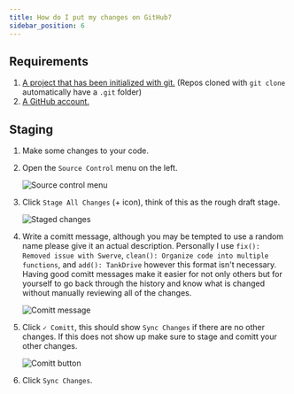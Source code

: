 ```yaml
---
title: How do I put my changes on GitHub?
sidebar_position: 6
---
```


## Requirements
1. [A project that has been initialized with git.](../github/Init.mdx) (Repos cloned with `git clone` automatically have a `.git` folder)
2. [A GitHub account.](../github/Intro.mdx#how-do-i-make-a-github-account)

## Staging
1. Make some changes to your code.
2. Open the `Source Control` menu on the left.

    ![Source control menu](./images/comitting/sourceControl.png)

2. Click `Stage All Changes` (+ icon), think of this as the rough draft stage.

    ![Staged changes](./images/comitting/stagedChanges.png)

3. Write a comitt message, although you may be tempted to use a random name please give it an actual description. Personally I use `fix(): Removed issue with Swerve`, `clean(): Organize code into multiple functions`, and `add(): TankDrive` however this format isn't necessary. Having good comitt messages make it easier for not only others but for yourself to go back through the history and know what is changed without manually reviewing all of the changes.

    ![Comitt message](./images/comitting/comittMessage.png)

4. Click `✓ Comitt`, this should show `Sync Changes` if there are no other changes. If this does not show up make sure to stage and comitt your other changes.

    ![Comitt button](./images/comitting/comittButton.png)


5. Click `Sync Changes`.